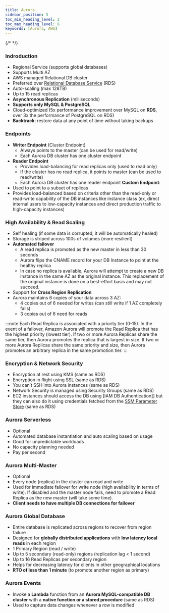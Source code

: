 ```yaml
---
title: Aurora
sidebar_position: 5
toc_min_heading_level: 2
toc_max_heading_level: 6
keywords: [Aurora, AWS]
---
```


{/* <TOCInline toc={toc} minHeadingLevel={2} maxHeadingLevel={6} /> */}

### Indroduction

- Regional Service (supports global databases)
- Supports Multi AZ
- AWS managed Relational DB cluster
- Preferred over [Relational Database Service](./RDS.mdx) (RDS)
- Auto-scaling (max 128TB)
- Up to 15 read replicas
- **Asynchronous Replication** (milliseconds)
- **Supports only MySQL & PostgreSQL**
- Cloud-optimized (5x performance improvement over MySQL on **RDS**, over 3x the performance of PostgreSQL on RDS)
- **Backtrack**: restore data at any point of time without taking backups

### Endpoints
- **Writer Endpoint** (Cluster Endpoint)
  - Always points to the master (can be used for read/write)
  - Each Aurora DB cluster has one cluster endpoint
- **Reader Endpoint**
  - Provides load-balancing for read replicas only (used to read only)
  - If the cluster has no read replica, it points to master (can be used to read/write)
  - Each Aurora DB cluster has one reader endpoint
**Custom Endpoint**:
- Used to point to a subset of replicas
- Provides load-balanced based on criteria other than the read-only or read-write capability of the DB instances like instance
class (ex, direct internal users to low-capacity instances and direct production traffic to high-capacity instances)

### High Availability & Read Scaling
- Self healing (if some data is corrupted, it will be automatically healed)
- Storage is striped across 100s of volumes (more resilient)
- **Automated failover**
  - A read replica is promoted as the new master in less than 30 seconds
  - Aurora flips the CNAME record for your DB Instance to point at the healthy replica
  - In case no replica is available, Aurora will attempt to create a new DB Instance in the same AZ as the original instance.
  This replacement of the original instance is done on a best-effort basis and may not succeed.
- Support for **Cross Region Replication**
- Aurora maintains 6 copies of your data across 3 AZ:
  - 4 copies out of 6 needed for writes (can still write if 1 AZ completely fails)
  - 3 copies out of 6 need for reads

:::note
Each Read Replica is associated with a priority tier (0-15). In the event of a failover,
Amazon Aurora will promote the Read Replica that has the highest priority (lowest tier).
If two or more Aurora Replicas share the same tier, then Aurora promotes the replica that is largest in size.
If two or more Aurora Replicas share the same priority and size, then Aurora promotes an arbitrary replica in the same promotion tier.
:::

### Encryption & Network Security
- Encryption at rest using KMS (same as RDS)
- Encryption in flight using SSL (same as RDS)
- You can’t SSH into Aurora instances (same as RDS)
- Network Security is managed using Security Groups (same as RDS)
- EC2 instances should access the DB using [IAM DB Authentication]] but they can also do it using credentials fetched from the [SSM Parameter Store](./RDS.mdx#read-replicas) (same as RDS)

### Aurora Serverless
- Optional
- Automated database instantiation and auto scaling based on usage
- Good for unpredictable workloads
- No capacity planning needed
- Pay per second

### Aurora Multi-Master
- Optional
- Every node (replica) in the cluster can read and write
- Used for immediate failover for write node (high availability in terms of write). If disabled and the master node fails, need to promote a Read Replica as the new master (will take some time).
- **Client needs to have multiple DB connections for failover**

### Aurora Global Database
- Entire database is replicated across regions to recover from region failure
- Designed for **globally distributed applications** with **low latency local reads** in each region
- 1 Primary Region (read / write)
- Up to 5 secondary (read-only) regions (replication lag < 1 second)
- Up to 16 Read Replicas per secondary region
- Helps for decreasing latency for clients in other geographical locations
- **RTO of less than 1 minute** (to promote another region as primary)

### Aurora Events
- Invoke a **Lambda** function from an **Aurora MySQL-compatible DB cluster** with a **native function or a stored procedure** (same as RDS)
- Used to capture data changes whenever a row is modified
